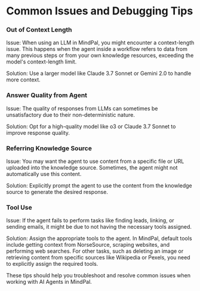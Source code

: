 # Common Issues and Debugging Tips

### Out of Context Length
Issue: When using an LLM in MindPal, you might encounter a context-length issue. This happens when the agent inside a workflow refers to data from many previous steps or from your own knowledge resources, exceeding the model's context-length limit.

Solution: Use a larger model like Claude 3.7 Sonnet or Gemini 2.0 to handle more context.

### Answer Quality from Agent
Issue: The quality of responses from LLMs can sometimes be unsatisfactory due to their non-deterministic nature.

Solution: Opt for a high-quality model like o3 or Claude 3.7 Sonnet to improve response quality.

### Referring Knowledge Source
Issue: You may want the agent to use content from a specific file or URL uploaded into the knowledge source. Sometimes, the agent might not automatically use this content.

Solution: Explicitly prompt the agent to use the content from the knowledge source to generate the desired response.

### Tool Use
Issue: If the agent fails to perform tasks like finding leads, linking, or sending emails, it might be due to not having the necessary tools assigned.

Solution: Assign the appropriate tools to the agent. In MindPal, default tools include getting context from NorseSource, scraping websites, and performing web searches. For other tasks, such as deleting an image or retrieving content from specific sources like Wikipedia or Pexels, you need to explicitly assign the required tools.

These tips should help you troubleshoot and resolve common issues when working with AI Agents in MindPal.